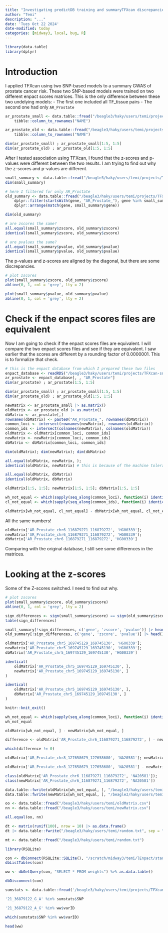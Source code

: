 ```yaml
---
title: "Investigating predictDB training and summaryTFXcan discrepancies"
author: "Temi"
description: "..."
date: 'Tues Oct 22 2024'
date-modified: today
categories: [midway3, local, bug, R]
---
```


```r
library(data.table)
library(dplyr)
```

# Introduction
I applied TFXcan using two SNP-based models to a summary GWAS of prostate cancer risk. These two SNP-based models were trained on two different enpact scores matrices. This is the only difference between these two undelying models:
- The first one included all TF_tissue pairs
- The second one had only `AR_Prostate`

```r
ar_prostate_small <- data.table::fread("/beagle3/haky/users/temi/projects/TFXcan-snakemake/data/prostate_cancer_risk_2024-09-30/predictdb/AR_Prostate/prostate_cancer_risk.enpact_scores.txt") %>%
    tibble::column_to_rownames("NAME")

ar_prostate_old <- data.table::fread("/beagle3/haky/users/temi/projects/TFXcan-snakemake/data/prostate_cancer_risk_2024-09-30/predictdb/prostate_cancer_risk.enpact_scores.txt") %>%
    tibble::column_to_rownames("NAME")
```
```r
dim(ar_prostate_small) ; ar_prostate_small[1:5, 1:5]
dim(ar_prostate_old) ; ar_prostate_old[1:5, 1:5]
```

After I tested association using TFXcan, I found that the z-scores and p-values were different between the two results. I am trying to find out why the z-scores and p-values are different.

```r
small_summary <- data.table::fread("/beagle3/haky/users/temi/projects/TFXcan-snakemake/data/prostate_cancer_risk_2024-09-30/summaryTFXcan/AR_Prostate/prostate_cancer_risk/prostate_cancer_risk.enpactScores.spredixcan.csv")
dim(small_summary)
```

```r
# here I filtered for only AR_Prostate
old_summary <- data.table::fread("/beagle3/haky/users/temi/projects/TFXcan-snakemake/data/prostate_cancer_risk_2024-09-30/summaryTFXcan/prostate_cancer_risk/prostate_cancer_risk.enpactScores.spredixcan.csv") %>%
    dplyr::filter(startsWith(gene, "AR_Prostate_"), gene %in% small_summary$gene) %>%
    dplyr::arrange(match(gene, small_summary$gene))

dim(old_summary)
```

```r
# are zscores the same?
all.equal(small_summary$zscore, old_summary$zscore)
identical(small_summary$zscore, old_summary$zscore)

# are pvalues the same?
all.equal(small_summary$pvalue, old_summary$pvalue)
identical(small_summary$pvalue, old_summary$pvalue)
```


The p-values and z-scores are aligned by the diagonal, but there are some discrepancies.

```r
# plot zscores
plot(small_summary$zscore, old_summary$zscore)
abline(0, 1, col = 'grey', lty = 2)
```
```r
plot(small_summary$pvalue, old_summary$pvalue)
abline(0, 1, col = 'grey', lty = 2)
```

# Check if the enpact scores files are equivalent

Now I am going to check if the enpact scores files are equivalent. I will compare the two enpact scores files and see if they are equivalent. I saw earlier that the scores are different by a rounding factor of 0.0000001. This is to formalize that check.

```r
# this is the enpact database from which I prepared these two files
enpact_database <- readRDS("/beagle3/haky/users/temi/projects/TFXcan-snakemake/data/prostate_cancer_risk_2024-09-30/enpactdb/prostate_cancer_risk.enpact_scores.array.rds.gz")
ar_prostate <- enpact_database[, , "AR_Prostate"]
dim(ar_prostate) ; ar_prostate[1:5, 1:5]
```

```r
dim(ar_prostate_small) ; ar_prostate_small[1:5, 1:5]
dim(ar_prostate_old) ; ar_prostate_old[1:5, 1:5]
```

```r
newMatrix <- ar_prostate_small |> as.matrix()
oldMatrix <- ar_prostate_old |> as.matrix()
dbMatrix <- ar_prostate[,]
rownames(dbMatrix) <- paste0("AR_Prostate_", rownames(dbMatrix))
common_loci <- intersect(rownames(newMatrix), rownames(oldMatrix))
common_ids <- intersect(colnames(newMatrix), colnames(oldMatrix))
oldMatrix <- oldMatrix[common_loci, common_ids]
newMatrix <- newMatrix[common_loci, common_ids]
dbMatrix <- dbMatrix[common_loci, common_ids]
```

```r
dim(oldMatrix); dim(newMatrix); dim(dbMatrix)
```

```r
all.equal(oldMatrix, newMatrix, );
identical(oldMatrix, newMatrix) # this is because of the machine tolerance
```

```r
all.equal(oldMatrix, dbMatrix)
identical(oldMatrix, dbMatrix)
```

```r
oldMatrix[1:5, 1:5]; newMatrix[1:5, 1:5]; dbMatrix[1:5, 1:5]
```

```r
wh_not_equal <- which(sapply(seq_along(common_loci), function(i) identical(oldMatrix[i, ], dbMatrix[i, ])) == FALSE)
cl_not_equal <- which(sapply(seq_along(common_ids), function(i) identical(oldMatrix[, i], dbMatrix[, i])) == FALSE)

oldMatrix[wh_not_equal, cl_not_equal] - dbMatrix[wh_not_equal, cl_not_equal]
```

All the same numbers!
```r
oldMatrix['AR_Prostate_chr6_116879271_116879272', 'HG00339']; 
newMatrix['AR_Prostate_chr6_116879271_116879272', 'HG00339']; 
dbMatrix['AR_Prostate_chr6_116879271_116879272', 'HG00339']
```

Comparing with the original database, I still see some differences in the matrices.

# Looking at the z-scores
Some of the Z-scores switched. I need to find out why.

```r
# plot zscores
plot(small_summary$zscore, old_summary$zscore)
abline(0, 1, col = 'grey', lty = 2)
```

```r
sign_differences <- sign(small_summary$zscore) == sign(old_summary$zscore)
table(sign_differences)
```

```r
small_summary[!sign_differences, c('gene', 'zscore', 'pvalue')] |> head(10)
old_summary[!sign_differences, c('gene', 'zscore', 'pvalue')] |> head(10)
```

```r
oldMatrix['AR_Prostate_chr5_169745129_169745130', 'HG00339'];
newMatrix['AR_Prostate_chr5_169745129_169745130', 'HG00339'];
dbMatrix['AR_Prostate_chr5_169745129_169745130', 'HG00339']
```

```r
identical(
    oldMatrix['AR_Prostate_chr5_169745129_169745130', ],
    newMatrix['AR_Prostate_chr5_169745129_169745130', ]
)
```

```r
identical(
    oldMatrix['AR_Prostate_chr5_169745129_169745130', ],
    dbMatrix['AR_Prostate_chr5_169745129_169745130', ]
)
```

```r
knitr::knit_exit()
```



```r
wh_not_equal <- which(sapply(seq_along(common_loci), function(i) identical(oldMatrix[i, ], newMatrix[i, ])) == FALSE)
wh_not_equal
```
```r
oldMatrix[wh_not_equal, ] - newMatrix[wh_not_equal, ]
```

```r
difference <- oldMatrix['AR_Prostate_chr6_116879271_116879272', ] - newMatrix['AR_Prostate_chr6_116879271_116879272', ]

which(difference != 0)
```

```r
oldMatrix['AR_Prostate_chr8_127658679_127658680', 'NA20581']; newMatrix['AR_Prostate_chr8_127658679_127658680', 'NA20581']
```

```r
oldMatrix['AR_Prostate_chr8_127658679_127658680', 'NA20581'] - newMatrix['AR_Prostate_chr8_127658679_127658680', 'NA20581']
```

```r
class(oldMatrix['AR_Prostate_chr6_116879271_116879272', 'NA20581']);
class(newMatrix['AR_Prostate_chr6_116879271_116879272', 'NA20581'])
```

```r

data.table::fwrite(oldMatrix[wh_not_equal, ], "/beagle3/haky/users/temi/oldMatrix.csv")
data.table::fwrite(newMatrix[wh_not_equal, ], "/beagle3/haky/users/temi/newMatrix.csv")
```

```r
oo <- data.table::fread("/beagle3/haky/users/temi/oldMatrix.csv")
nn <- data.table::fread("/beagle3/haky/users/temi/newMatrix.csv")
```

```r
all.equal(oo, nn)
```

```r
dt <- matrix(runif(100), nrow = 10) |> as.data.frame() 
dt |> data.table::fwrite("/beagle3/haky/users/temi/random.txt", sep = "\t")
```


```r
mt <- data.table::fread("/beagle3/haky/users/temi/random.txt")
```


```r
library(RSQLite)
```


```r
con <- dbConnect(RSQLite::SQLite(), "/scratch/midway3/temi/lEnpact/standing_height_2025-01-10/standing_height/FOSL1_Breast/models/filtered_db/predict_db_standing_height_filtered.db")
dbListTables(con)
```


```r
ww <- dbGetQuery(con, "SELECT * FROM weights") %>% as.data.table()
```

```r
dbDisconnect(con)
```



```r
sumstats <- data.table::fread('/beagle3/haky/users/temi/projects/TFXcan-snakemake/data/standing_height_2025-01-10/processed_sumstats/standing_height/chr21.sumstats.txt.gz')
```


```r
'21_36879122_G_A' %in% sumstats$SNP
```


```r
'21_36879122_A_G' %in% ww$varID
```

```r
which(sumstats$SNP %in% ww$varID)
```


```r
head(ww)
```